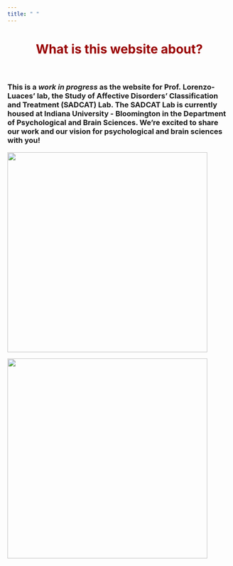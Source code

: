 ```yaml
---
title: " "
---
```


<center>
<h1 style="color:#990000">**What is this website about?**</h1>
</center>
<br>

<h3>

This is a *work in progress* as the website for Prof. Lorenzo-Luaces' lab, the Study of Affective Disorders' Classification and Treatment (SADCAT) Lab.  The SADCAT Lab is currently housed at Indiana University - Bloomington in the Department of Psychological and Brain Sciences. We're excited to share our work and our vision for psychological and brain sciences with you!

</h3>



<div class = "row">
  
<div class = "col-md-6">
![ ](pictures/logo.png){height=450px width=450px}

</div>

<div class = "col-md-6">
![ ](pictures/SADCAT-Lab2.jpg){height=450px width=450px}

 
</div>
</div>


